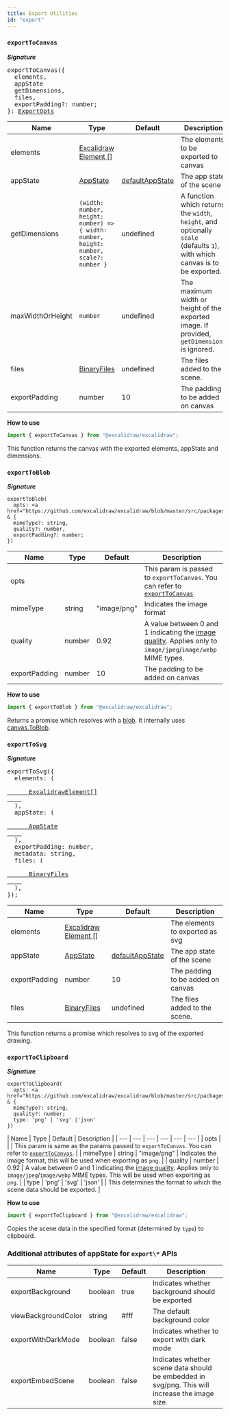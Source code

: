 ```yaml
---
title: Export Utilities
id: "export"
---
```


### `exportToCanvas`

**_Signature_**

<pre>
exportToCanvas(&#123;
  elements,
  appState
  getDimensions,
  files,
  exportPadding?: number;
&#125;: <a href="https://github.com/excalidraw/excalidraw/blob/master/src/packages/utils.ts#L12">ExportOpts</a>
</pre>

| Name | Type | Default | Description |
| --- | --- | --- | --- |
| elements | [Excalidraw Element []](https://github.com/excalidraw/excalidraw/blob/master/src/element/types) |  | The elements to be exported to canvas |
| appState | [AppState](https://github.com/excalidraw/excalidraw/blob/master/src/packages/utils.ts#L12) | [defaultAppState](https://github.com/excalidraw/excalidraw/blob/master/src/appState.ts#L11) | The app state of the scene |
| getDimensions | `(width: number, height: number) => { width: number, height: number, scale?: number }` | undefined | A function which returns the `width`, `height`, and optionally `scale` (defaults `1`), with which canvas is to be exported. |
| maxWidthOrHeight | `number` | undefined | The maximum width or height of the exported image. If provided, `getDimensions` is ignored. |
| files | [BinaryFiles](https://github.com/excalidraw/excalidraw/blob/master/src/types.ts#L64) | undefined | The files added to the scene. |
| exportPadding | number | 10 | The padding to be added on canvas |

**How to use**

```js
import { exportToCanvas } from "@excalidraw/excalidraw";
```

This function returns the canvas with the exported elements, appState and dimensions.

### `exportToBlob`

**_Signature_**

```tsx
exportToBlob(
  opts: <a href="https://github.com/excalidraw/excalidraw/blob/master/src/packages/utils.ts#L14">ExportOpts</a> & {
  mimeType?: string,
  quality?: number,
  exportPadding?: number;
})
```

| Name | Type | Default | Description |
| --- | --- | --- | --- |
| opts |  |  | This param is passed to `exportToCanvas`. You can refer to [`exportToCanvas`](#exporttocanvas) |
| mimeType | string | "image/png" | Indicates the image format |
| quality | number | 0.92 | A value between 0 and 1 indicating the [image quality](https://developer.mozilla.org/en-US/docs/Web/API/HTMLCanvasElement/toBlob#parameters). Applies only to `image/jpeg`/`image/webp` MIME types. |
| exportPadding | number | 10 | The padding to be added on canvas |

**How to use**

```js
import { exportToBlob } from "@excalidraw/excalidraw";
```

Returns a promise which resolves with a [blob](https://developer.mozilla.org/en-US/docs/Web/API/Blob). It internally uses [canvas.ToBlob](https://developer.mozilla.org/en-US/docs/Web/API/HTMLCanvasElement/toBlob).

### `exportToSvg`

**_Signature_**

<pre>
exportToSvg(&#123;
  elements: (
    <a href="https://github.com/excalidraw/excalidraw/blob/master/src/element/types.ts#L114">
      ExcalidrawElement[]
    </a>
  ),
  appState: (
    <a href="https://github.com/excalidraw/excalidraw/blob/master/src/types.ts#L95">
      AppState
    </a>
  ),
  exportPadding: number,
  metadata: string,
  files: (
    <a href="https://github.com/excalidraw/excalidraw/blob/master/src/types.ts#L64">
      BinaryFiles
    </a>
  ),
&#125;);
</pre>

| Name | Type | Default | Description |
| --- | --- | --- | --- |
| elements | [Excalidraw Element []](https://github.com/excalidraw/excalidraw/blob/master/src/element/types.ts#L114) |  | The elements to exported as svg |
| appState | [AppState](https://github.com/excalidraw/excalidraw/blob/master/src/types.ts#L95) | [defaultAppState](https://github.com/excalidraw/excalidraw/blob/master/src/appState.ts#L11) | The app state of the scene |
| exportPadding | number | 10 | The padding to be added on canvas |
| files | [BinaryFiles](https://github.com/excalidraw/excalidraw/blob/master/src/types.ts#L64) | undefined | The files added to the scene. |

This function returns a promise which resolves to svg of the exported drawing.

### `exportToClipboard`

**_Signature_**

```tsx
exportToClipboard(
  opts: <a href="https://github.com/excalidraw/excalidraw/blob/master/src/packages/utils.ts#L14">ExportOpts</a> & {
  mimeType?: string,
  quality?: number;
  type: 'png' | 'svg' |'json'
})
```

| Name | Type | Default | Description |
| --- | --- | --- | --- | --- | --- |
| opts |  |  | This param is same as the params passed to `exportToCanvas`. You can refer to [`exportToCanvas`](#exporttocanvas). |
| mimeType | string | "image/png" | Indicates the image format, this will be used when exporting as `png`. |
| quality | number | 0.92 | A value between 0 and 1 indicating the [image quality](https://developer.mozilla.org/en-US/docs/Web/API/HTMLCanvasElement/toBlob#parameters). Applies only to `image/jpeg`/`image/webp` MIME types. This will be used when exporting as `png`. |
| type | 'png' | 'svg' | 'json' |  | This determines the format to which the scene data should be exported. |

**How to use**

```js
import { exportToClipboard } from "@excalidraw/excalidraw";
```

Copies the scene data in the specified format (determined by `type`) to clipboard.

### Additional attributes of appState for `export\*` APIs

| Name | Type | Default | Description |
| --- | --- | --- | --- |
| exportBackground | boolean | true | Indicates whether background should be exported |
| viewBackgroundColor | string | #fff | The default background color |
| exportWithDarkMode | boolean | false | Indicates whether to export with dark mode |
| exportEmbedScene | boolean | false | Indicates whether scene data should be embedded in svg/png. This will increase the image size. |
